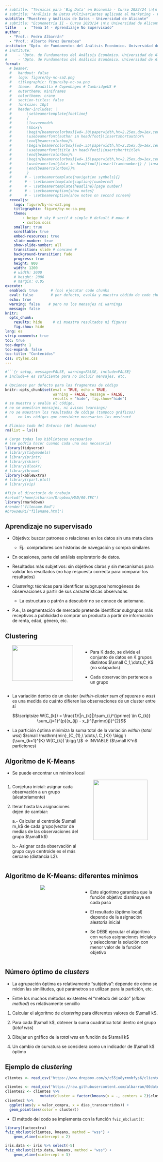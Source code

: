 ```yaml
---
# subtitle: "Técnicas para 'Big Data' en Economía - Curso 2023/24 \n\n Universidad de Alicante"
# subtitle: "Análisis de Datos Multivariantes aplicado al Marketing - Curso 2023/24 \n\n Universidad de Alicante"
subtitle: "Muestreo y Análisis de Datos - Universidad de Alicante"
# subtitle: "Econometría II - Curso 2023/24 \n\n Universidad de Alicante"
title    :  "Tema 14 - Aprendizaje No Supervisado"
author: 
  - "Prof.: Pedro Albarrán"
  - "Prof.: Alberto Pérez Bernabeu"
institute: "Dpto. de Fundamentos del Análisis Económico. Universidad de Alicante"
# institute: 
#     - "Dpto. de Fundamentos del Análisis Económico. Universidad de Alicante"
#     - "Dpto. de Fundamentos del Análisis Económico. Universidad de Alicante"
format:
  # beamer:
  #   handout: false
  #   logo: figure/by-nc-sa2.png
  #   titlegraphic: figure/by-nc-sa.png
  #   theme:  Boadilla # Copenhagen # CambridgeUS #
  #   outertheme: miniframes
  #   colortheme: crane
  #   section-titles: false
  #   fontsize: 10pt
  #   header-includes: |
  #       \setbeamertemplate{footline}
  #       {
  #       \leavevmode%
  #       \hbox{%
  #       \begin{beamercolorbox}[wd=.30\paperwidth,ht=2.25ex,dp=1ex,center]{author in head/foot}%
  #       \usebeamerfont{author in head/foot}\insertshortauthor%
  #       \end{beamercolorbox}%
  #       \begin{beamercolorbox}[wd=.55\paperwidth,ht=2.25ex,dp=1ex,center]{title in head/foot}%
  #       \usebeamerfont{title in head/foot}\insertshorttitle%
  #       \end{beamercolorbox}%
  #       \begin{beamercolorbox}[wd=.15\paperwidth,ht=2.25ex,dp=1ex,center]{date in head/foot}%
  #       \usebeamerfont{date in head/foot}\insertframenumber{} / \inserttotalframenumber
  #       \end{beamercolorbox}}%
  #       }
  #      # - \setbeamertemplate{navigation symbols}{}
  #      # - \setbeamertemplate{caption}[numbered]
  #      # - \setbeamertemplate{headline}[page number]
  #      # - \setbeameroption{show notes}
  #      # - \setbeameroption{show notes on second screen}
  revealjs:
    logo: figure/by-nc-sa2.png
    titlegraphic: figure/by-nc-sa.png
    theme:  
        - beige # sky # serif # simple # default # moon #  
        - custom.scss
    smaller: true
    scrollable: true
    embed-resources: true
    slide-number: true
    show-slide-number: all
    transition: slide # concave # 
    background-transition: fade
    progress: true
    height: 800
    width: 1200
    # width: 3000
    # height: 2000
    # margin: 0.05
execute:
  enabled: true      # (no) ejecutar code chunks
  eval: false        # por defecto, evalúa y muestra códido de code chunks
  echo: true
  warning: false    # pero no los mensajes ni warnings
  message: false
knitr:
  opts_chunk:
    results: hide     # ni muestra resultados ni figuras
    fig.show: hide
lang: es
strip-comments: true
toc: true
toc-depth: 1
toc-expand: false
toc-title: "Contenidos"
css: styles.css
---
```



```r
#```{r setup, message=FALSE, warning=FALSE, include=FALSE} 
# include=F es suficiente para no incluir mensajes, etc.

# Opciones por defecto para los fragmentos de código
knitr::opts_chunk$set(eval = TRUE, echo = TRUE, 
                      warning = FALSE, message = FALSE,
                      results = "hide", fig.show="hide")
# se muestra y evalúa el código,
# no se muestran mensajes, ni avisos (warnings)
# no se muestran los resultados de código (tampoco gráficos)
#     en los códigos que considere necesarios los mostraré

# Elimino todo del Entorno (del documento)
rm(list = ls())       

# Cargo todas las bibliotecas necesarias
# (se podría hacer cuando cada una sea necesaria)
library(tidyverse)
# library(tidymodels)
# library(printr)
# library(skimr)
# library(dlookr)
# library(broom)
library(kableExtra)
# library(rpart.plot)
# library(vip)

#fijo el directorio de trabajo
#setwd("/home/albarran/Dropbox/MAD/00.TEC")
library(rmarkdown)
#render("filename.Rmd")     
#browseURL("filename.html")
```


## Aprendizaje no supervisado 

* Objetivo: buscar patrones o relaciones en los datos sin una meta clara <!--(p.e. predecir y de X)-->

  - Ej.: compradores con historias de navegación y compra similares

* En ocasiones, parte del análisis exploratorio de datos. 

* Resultados más subjetivos: sin objetivos claros y sin mecanismos para validar los resultados (no hay respuesta correcta para comparar los resultados)

* *Clustering*: técnicas para identificar subgrupos homogéneos de observaciones a partir de sus características observadas.

  - La estructura o patrón a descubrir no se conoce de antemano. 

<!--
  - Qué es similar o diferente depende del contexto
-->  

* P.e., la segmentación de mercado pretende identificar subgrupos más receptivos a publicidad o comprar un producto a partir de información de renta, edad, género, etc.


<!--
* Métodos de "clustering"

  1. Métodos de partición (K-means, K-medoids)

  2. Agrupación jerárquica 
  <!-- (*Hierarchical clustering*, que puede ser "agglomerative" o "divisive") -->

<!--
  3. Modelos de mixtura gausiana (basados en modelos)
-->

##  Clustering

:::: {style="display: grid; grid-template-columns: 1fr 1fr; grid-column-gap: 10px; "}

::: {}
<center>
![](figure/kmeans-difk.png){width=90%}
</center>
::: 

::: {}
* Para K dado, se divide el conjunto de datos en K grupos distintos $\small C_1,\dots,C_K$ (no solapados)

* Cada observación pertenece a un grupo

::: 
::::

* La variación dentro de un cluster (*within-cluster sum of squares* o *wss*) es una medida de cuánto difieren las observaciones de un cluster entre sí

<!--
$$\small W(C_{k}) = \frac{1}{|C_{k}|}\sum_{i,i^{\prime} \in C_{k}} \sum_{j=1}^{p}(x_{ij} - x_{i^{\prime}j})^{2}$$
-->
$$\scriptsize W(C_{k}) = \frac{1}{|n_{k}|}\sum_{i,i^{\prime} \in C_{k}} \sum_{j=1}^{p}(x_{ij} - x_{i^{\prime}j})^{2}$$

* La partición óptima minimiza la suma total de la variación *within* (*total wss*) $\small \mathrm{min}_{C_{1},\ \dots,\ C_{K}} \bigg \{\sum_{k=1}^{K} W(C_{k}) \bigg \}$  $\Rightarrow$ INVIABLE ($\small K^n$ particiones) 

##  Algoritmo de K-Means

* Se puede encontrar un mínimo local


:::: {style="display: grid; grid-template-columns: 1fr 1fr; grid-column-gap: 10px; "}

::: {}
1. Conjetura inicial: asignar cada observación a un grupo (aleatoriamente)

2. Iterar hasta las asignaciones dejen de cambiar:

    a.- Calcular el centroide $\small m_k$ de cada grupo(vector de medias de las observaciones del grupo $\small k$)

    b.- Asignar cada observación al grupo cuyo centroide es el más cercano (distancia L2).

:::

::: {}
<center>
![](figure/kmeans-algor.png){width=85%}
</center>

:::
::::



##  Algoritmo de K-Means: diferentes mínimos

:::: {style="display: grid; grid-template-columns: 1fr 1fr; grid-column-gap: 10px; "}

::: {}
<center>
![](figure/kmeans-3localminima.png)
</center>
:::

::: {}
* Este algoritmo garantiza que la función objetivo disminuye en cada paso

<!--
  - las observaciones se reubican basadas en la minimización de la suma total de desviaciones al cuadrado

* Cuando la asignación ya no cambia, se ha encontrado un óptimo local
-->

* El resultado (óptimo local) depende de la asignación aleatoria inicial

* Se DEBE ejecutar el algoritmo con varias asignaciones iniciales y seleccionar la solución con menor valor de la función objetivo

:::
::::

## Número óptimo de *clusters*

<!--
* ¿Cómo elegir el número correcto de *clusters*? Lamentablemente, no hay una respuesta definitiva a esta pregunta. 
-->

* La agrupación óptima es relativamente "subjetiva": depende de cómo se miden las similitudes, qué parámetros se utilizan para la partición, etc.

* Entre los muchos métodos existentes el "método del codo" (*elbow method*) es relativamente sencillo

<!-- el método de $K-means$ minimizando la variación total dentro del clúster. -->

1. Calcular el algoritmo de *clustering* para diferentes valores de $\small k$. 

2. Para cada $\small k$, obtener la suma cuadrática total dentro del grupo (*total wss*)

3. Dibujar un gráfico de la *total wss* en función de $\small k$ 
<!--(Este gráfico se denomina gráfico del acantilado o del despeñamiento,  *scree plot*.)
-->

4. Un cambio de curvatura se considera como un indicador de $\small k$ óptimo


## Ejemplo de *clustering*

```r
clientes <- read_csv("https://www.dropbox.com/s/c55ju8yrmnbfys6/clientes.csv?dl=1")
```

```r
clientes <- read_csv("https://raw.githubusercontent.com/albarran/00datos/main/clientes.csv")
clientes2 <- clientes %>% 
                mutate(cluster = factor(kmeans(x = ., centers = 2)$cluster) )
clientes2 %>% 
  ggplot(aes(y = valor_compra, x = dias_transcurridos)) + 
  geom_point(aes(color = cluster))
```


<!--

```r
iris.data <- iris[-5]
```

```r
set.seed(123)
k.max <- 15 
iris.data <- iris[-5]
```

```r
wss <- lapply(1:k.max, function(k){kmeans(iris.data, k)$tot.withinss}) %>% unlist()

plot.data <- tibble(k=1:k.max, wss)

ggplot(data=plot.data, aes(x=k, y=wss)) +
    geom_point() +
    geom_line() +
    xlab("Número de grupos, K") +
    ylab("Suma Cuadrática Total dentro del grupo") +
    geom_vline(aes(xintercept=3, color="red"))
```

En este caso, el método del codo sugiere tres grupos.
-->

* El método del codo se implementa con la función `fviz_nbclust()`:

```r
library(factoextra)
fviz_nbclust(clientes, kmeans, method = "wss") +
    geom_vline(xintercept = 2)
```

```r
iris.data <- iris %>% select(-5)
fviz_nbclust(iris.data, kmeans, method = "wss") +
    geom_vline(xintercept = 3)
```
